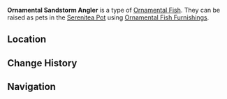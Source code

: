 {{About|the [[furnishing]]|the fish|Sandstorm Angler}}
{{Furnishing Infobox
|id             = 379026
|title          = Sandstorm Angler
|image          = Item Ornamental Sandstorm Angler.png
|category       = Ornamental Fish
|subcategory    = 
|quality        = 4
|adeptal_energy = 
|load           = 
|reduced_load   = 
|description    = A valuable Ornamental Fish that may be kept as a pet in the [[Pool of Sapphire Grace]] and [[Shaded Clarity]].<br />{{Item Description|Sandstorm Angler}}
|mention        = 
|blueprint      = 
|source1        = 
|source2        = 
|source3        = 
|source4        = 
|source5        = 
}}
'''Ornamental Sandstorm Angler''' is a type of [[Ornamental Fish]]. They can be raised as pets in the [[Serenitea Pot]] using [[Ornamental Fish Furnishings]].

==Location==
{{transclude|Sandstorm Angler|Location}}

==Change History==
{{Change History|3.0}}

==Navigation==
{{Furnishing Navbox/Subsystems|Fish Pond}}